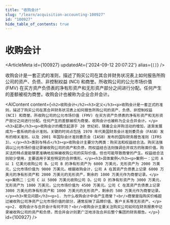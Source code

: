 ```yaml
---
title: "收购会计"
slug: "/learn/acquisition-accounting-100927"
id: "100927"
hide_table_of_contents: true
---
```



# 收购会计

<ArticleMeta id={100927} updatedAt={'2024-09-12 20:07:22'} alias={`[]`} />
<div className='border-solid border-b border-t-0 my-4 border-[var(--ifm-color-gray-300)]' />

收购会计是一套正式的准则，描述了购买公司在其合并财务状况表上如何报告所购公司的资产、负债、非控制权益 (NCI) 和商誉。所收购公司的公允市场价值 (FMV) 在买方资产负债表的净有形资产和无形资产部分之间进行分配。任何产生的差额被视为商誉。收购会计也被称为企业合并会计。

<AIContent content={`<h2>收购会计</h2><h3>定义</h3><p>收购会计是一套正式的准则，描述了购买公司在其合并财务状况表上如何报告所购公司的资产、负债、非控制权益 (NCI) 和商誉。所收购公司的公允市场价值 (FMV) 在买方资产负债表的净有形资产和无形资产部分之间进行分配。任何产生的差额被视为商誉。收购会计也被称为企业合并会计。</p><h3>起源</h3><p>收购会计的概念起源于 20 世纪初，随着企业并购活动的增加，逐渐发展成为一套系统的会计准则。关键的时间点包括 1970 年代美国财务会计准则委员会（FASB）发布的相关准则，以及 2001 年国际会计准则委员会（IASB）发布的国际财务报告准则（IFRS 3）。</p><h3>类别与特点</h3><p>收购会计主要分为两类：购买法和权益结合法。购买法强调以公允市场价值记录被收购公司的资产和负债，而权益结合法则强调合并双方的账面价值。购买法的特点是能够更准确地反映被收购公司的实际价值，但也可能导致商誉的产生。权益结合法则较少使用，主要适用于某些特定的合并情形。</p><h3>具体案例</h3><p>案例一：公司 A 以 1 亿美元收购公司 B。公司 B 的净有形资产为 6000 万美元，无形资产为 2000 万美元，公允市场价值为 9000 万美元。根据收购会计，公司 A 在其资产负债表上记录 6000 万美元的净有形资产和 2000 万美元的无形资产，剩余的 1000 万美元作为商誉记录。</p><p>案例二：公司 C 以 5000 万美元收购公司 D。公司 D 的净有形资产为 3000 万美元，无形资产为 1000 万美元，公允市场价值为 4500 万美元。公司 C 在其资产负债表上记录 3000 万美元的净有形资产和 1000 万美元的无形资产，剩余的 500 万美元作为商誉记录。</p><h3>常见问题</h3><p>1. 为什么收购会计中会产生商誉？<br/>商誉是指购买价格超过被收购公司净资产公允市场价值的部分，通常反映了品牌价值、客户关系等无形资产。</p><p>2. 收购会计与合并会计有何不同？<br/>收购会计主要关注购买公司如何在财务报表中记录被收购公司的资产和负债，而合并会计则更广泛地涉及合并后整个集团的财务报告。</p>`} id={100927} />
